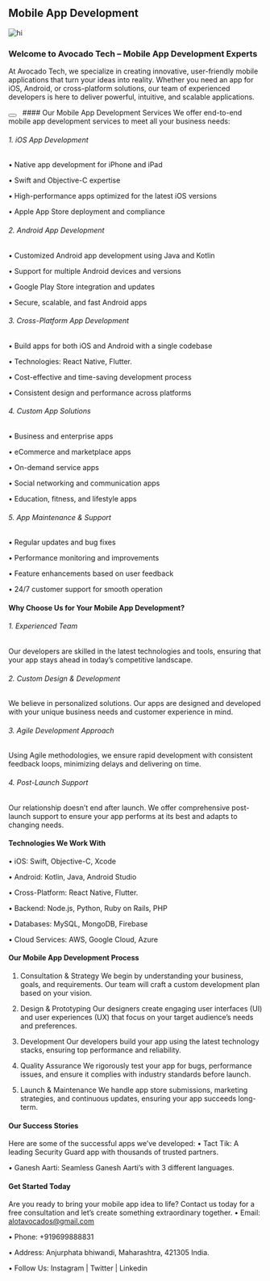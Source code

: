 
## Mobile App Development

![hi](/assets/services/mobile-app-development/mobile-app-development.jpg)

### Welcome to Avocado Tech – Mobile App Development Experts

At Avocado Tech, we specialize in creating innovative, user-friendly mobile applications that turn your ideas into reality. Whether you need an app for iOS, Android, or cross-platform solutions, our team of experienced developers is here to deliver powerful, intuitive, and scalable applications.

<Link href="/contact"><Button></Button></Link>
&nbsp;
#### Our Mobile App Development Services
 We offer end-to-end mobile app development services to meet all your business needs:

###### 1. iOS App Development
•	Native app development for iPhone and iPad

•	Swift and Objective-C expertise

•	High-performance apps optimized for the latest iOS versions

•	Apple App Store deployment and compliance

###### 2. Android App Development
•	Customized Android app development using Java and Kotlin

•	Support for multiple Android devices and versions

•	Google Play Store integration and updates

•	Secure, scalable, and fast Android apps

###### 3. Cross-Platform App Development
•	Build apps for both iOS and Android with a single codebase

•	Technologies: React Native, Flutter.

•	Cost-effective and time-saving development process

•	Consistent design and performance across platforms

###### 4. Custom App Solutions
•	Business and enterprise apps

•	eCommerce and marketplace apps

•	On-demand service apps

•	Social networking and communication apps

•	Education, fitness, and lifestyle apps

###### 5. App Maintenance & Support
•	Regular updates and bug fixes

•	Performance monitoring and improvements

•	Feature enhancements based on user feedback

•	24/7 customer support for smooth operation

#### Why Choose Us for Your Mobile App Development?
###### 1. Experienced Team
Our developers are skilled in the latest technologies and tools, ensuring that your app stays ahead in today’s competitive landscape.
###### 2. Custom Design & Development
We believe in personalized solutions. Our apps are designed and developed with your unique business needs and customer experience in mind.
###### 3. Agile Development Approach
Using Agile methodologies, we ensure rapid development with consistent feedback loops, minimizing delays and delivering on time.
###### 4. Post-Launch Support
Our relationship doesn’t end after launch. We offer comprehensive post-launch support to ensure your app performs at its best and adapts to changing needs.
#### Technologies We Work With
•	iOS: Swift, Objective-C, Xcode

•	Android: Kotlin, Java, Android Studio

•	Cross-Platform: React Native, Flutter.

•	Backend: Node.js, Python, Ruby on Rails, PHP

•	Databases: MySQL, MongoDB, Firebase

•	Cloud Services: AWS, Google Cloud, Azure

#### Our Mobile App Development Process
1.	Consultation & Strategy We begin by understanding your business, goals, and requirements. Our team will craft a custom development plan based on your vision.

2.	Design & Prototyping Our designers create engaging user interfaces (UI) and user experiences (UX) that focus on your target audience’s needs and preferences.

3.	Development Our developers build your app using the latest technology stacks, ensuring top performance and reliability.

4.	Quality Assurance We rigorously test your app for bugs, performance issues, and ensure it complies with industry standards before launch.

5.	Launch & Maintenance We handle app store submissions, marketing strategies, and continuous updates, ensuring your app succeeds long-term.

#### Our Success Stories
Here are some of the successful apps we’ve developed:
•	Tact Tik: A leading Security Guard app with thousands of trusted partners.

•	Ganesh Aarti: Seamless Ganesh Aarti’s with 3 different languages.

#### Get Started Today
Are you ready to bring your mobile app idea to life? Contact us today for a free consultation and let’s create something extraordinary together.
•	Email: alotavocados@gmail.com

•	Phone: +919699888831

•	Address: Anjurphata bhiwandi, Maharashtra, 421305 India.

•	Follow Us: Instagram | Twitter | Linkedin


